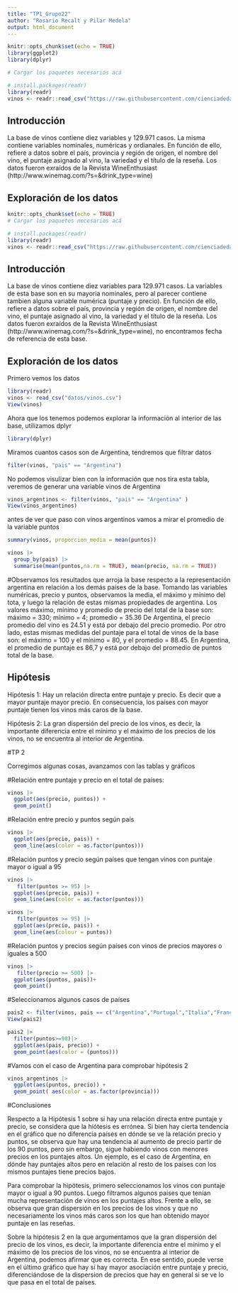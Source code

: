 ---
title: "TP1_Grupo22"
author: "Rosario Recalt y Pilar Medela"
output: html_document
---


```{r setup, include=FALSE}
knitr::opts_chunk$set(echo = TRUE)
library(ggplot2)
library(dplyr)

# Cargar los paquetes necesarios acá
```

```{r}
# install.packages(readr)
library(readr)
vinos <- readr::read_csv("https://raw.githubusercontent.com/cienciadedatos/datos-de-miercoles/master/datos/2019/2019-06-12/vinos.csv")
```


## Introducción

La base de vinos contiene diez variables y 129.971 casos. La misma contiene variables nominales, numéricas y ordianales. En función de ello, refiere a datos sobre el país, provincia y región de origen, el nombre del vino, el puntaje asignado al vino, la variedad y el título de la reseña. Los datos fueron exraídos de la Revista WineEnthusiast (http://www.winemag.com/?s=&drink_type=wine)



## Exploración de los datos




```{r setup, include=FALSE}
knitr::opts_chunk$set(echo = TRUE)
# Cargar los paquetes necesarios acá
```

```{r}
# install.packages(readr)
library(readr)
vinos <- readr::read_csv("https://raw.githubusercontent.com/cienciadedatos/datos-de-miercoles/master/datos/2019/2019-06-12/vinos.csv")
```


## Introducción

La base de vinos contiene diez variables para 129.971 casos. La variables de esta base son en su mayoria nominales, pero al parecer contiene tambien alguna variable numérica (puntaje y precio). En función de ello, refiere a datos sobre el país, provincia y región de origen, el nombre del vino, el puntaje asignado al vino, la variedad y el título de la reseña. Los datos fueron exraídos de la Revista WineEnthusiast (http://www.winemag.com/?s=&drink_type=wine), no encontramos fecha de referencia de esta base.



## Exploración de los datos
Primero vemos los datos 

```{r}
library(readr)
vinos <- read_csv("datos/vinos.csv")
View(vinos)

```

Ahora que los tenemos podemos explorar la información al interior de las base, utilizamos dplyr

```{r}
library(dplyr)

```

Miramos cuantos casos son de Argentina, tendremos que filtrar datos 

```{r}

filter(vinos, "pais" == "Argentina")  


```

No podemos visulizar bien con la información que nos tira esta tabla, veremos de generar una variable vinos de Argentina

```{r}
vinos_argentinos <- filter(vinos, "pais" == "Argentina" )
View(vinos_argentinos)
```

antes de ver que paso con vinos argentinos vamos a mirar el promedio de la variable puntos


```{r}
summary(vinos, proporcion_media = mean(puntos))
```


```{r}
vinos |>
  group_by(pais) |>
  summarise(mean(puntos,na.rm = TRUE), mean(precio, na.rm = TRUE))

```
#Observamos los resultados que arroja la base respecto a la representación argentina en relación a los demás países de la base. Tomando las variables numéricas, precio y puntos, observamos la media, el máximo y mínimo del tota, y luego la relación de estas mismas propiedades de argentina.
Los valores máximo, mínimo y promedio de precio del total de la base son: máximo = 330; mínimo = 4; promedio = 35.36
De Argentina, el precio promedio del vino es 24.51 y está por debajo del precio promedio.
Por otro lado, estas mismas medidas del puntaje para el total de vinos de la base son: el máximo = 100 y el mínimo = 80, y el promedio = 88.45.
En Argentina, el promedio de puntaje es 86,7 y está por debajo del promedio de puntos total de la base.



## Hipótesis

Hipótesis 1: Hay un relación directa entre puntaje y precio. Es decir que a mayor puntaje mayor precio. En consecuencia, los países con mayor puntaje tienen los vinos más caros de la base. 

Hipótesis 2: La gran dispersión del precio de los vinos, es decir, la importante diferencia entre el mínimo y el máximo de los precios de los vinos, no se encuentra al interior de Argentina.

#TP 2

Corregimos algunas cosas, avanzamos con las tablas y gráficos

#Relación entre puntaje y precio en el total de países:
  
```{r}
vinos |>
  ggplot(aes(precio, puntos)) +
  geom_point()
```
#Relación entre precio y puntos según país

```{r}
vinos |>
  ggplot(aes(precio, pais)) +
  geom_line(aes(color = as.factor(puntos))) 
```

#Relación puntos y precio según países que tengan vinos con puntaje mayor o igual a 95

```{r}
vinos |>
   filter(puntos >= 95) |>
  ggplot(aes(precio, pais)) +
  geom_line(aes(color = as.factor(puntos))) 
``` 


```{r}
vinos |>
   filter(puntos >= 95) |>
  ggplot(aes(precio, pais)) +
  geom_line(aes(colour = puntos)) 

```
#Relación puntos y precios según países con vinos de precios mayores o iguales a 500
```{r}
vinos |>
   filter(precio >= 500) |>
  ggplot(aes(puntos, pais))+
  geom_point() 
```

#Seleccionamos algunos casos de países

```{r}
pais2 <- filter(vinos, pais == c("Argentina","Portugal","Italia","Francia","Alemania","Estados Unidos")) 
View(pais2)
```
```{r}
pais2 |>
  filter(puntos>=90)|>
  ggplot(aes(pais, precio)) +
  geom_point(aes(color = (puntos))) 
```


#Vamos con el caso de Argentina para comprobar hipótesis 2


```{r}
vinos_argentinos |>
  ggplot(aes(puntos, precio)) +
  geom_point( aes(color = as.factor(provincia)))
```
#Conclusiones

Respecto a la Hipótesis 1 sobre si hay una relación directa entre puntaje y precio, se considera que la hiótesis es errónea. Si bien hay cierta tendencia en el gráfico que no diferencia países en dónde se ve la relación precio y puntos, se observa que hay una tendencia al aumento de precio partir de los 90 puntos, pero sin embargo, sigue habiendo vinos con menores precios en los puntajes altos. Un ejemplo, es el caso de Argentina, en dónde hay puntajes altos pero en relación al resto de los países con los mismos puntajes tiene precios bajos. 

Para comprobar la hipótesis, primero seleccionamos los vinos con puntaje mayor o igual a 90 puntos. Luego filtramos algunos países que tenían mucha representación de vinos en los puntajes altos. Frente a ello, se observa que gran dispersión en los precios de los vinos y que no necesariamente los vinos más caros son los que han obtenido mayor puntaje en las reseñas. 

Sobre la hipótesis 2 en la que argumentamos que la gran dispersión del precio de los vinos, es decir, la importante diferencia entre el mínimo y el máximo de los precios de los vinos, no se encuentra al interior de Argentina, podemos afirmar que es correcta. En ese sentido, puede verse en el último gráfico que hay sí hay mayor asociación entre puntaje y precio, diferenciándose de la dispersion de precios que hay en general si se ve lo que pasa en el total de países.
